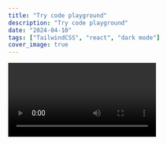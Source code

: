 ```yaml
---
title: "Try code playground"
description: "Try code playground"
date: "2024-04-10"
tags: ["TailwindCSS", "react", "dark mode"]
cover_image: true
---
```


<Video id="SdBwt6pyNwE">

{/* <CodeEditor>
```js src/index.js
import "./styles.css";

document.getElementById("app").innerHTML = `
<h1>Hello Sandpack</h1>
`;

```

// import code from file, path should relative to process.cwd().
```css src/styles.css file=styles/globals.css
// those code will be ignored
h1{
  background: red;
}
```

```js readonly-file.js readOnly
// I'm  readonly
```
</CodeEditor> */}